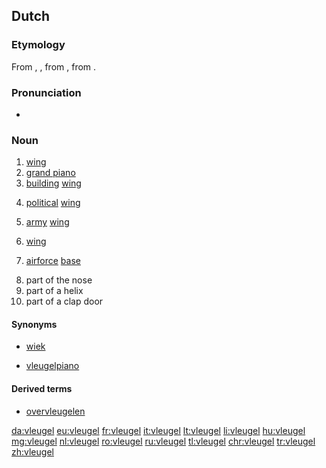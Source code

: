 ==Dutch==
===Etymology===
From {{inh|nl|dum|vloghel}}, {{m|dum|vlueghel}}, from {{inh|nl|odt|*flugil}}, from {{inh|nl|gem-pro|*flugilaz}}.

===Pronunciation===
* {{audio|Nl-vleugel.ogg|Audio|lang=nl}}

===Noun===
{{nl-noun|m|-@en|pl2=-s|vleugeltje}}

# [[wing]]
# [[grand piano]]
# [[building]] [[wing]]
# {{context|political|lang=nl}} [[political]] [[wing]]
# {{context|military|lang=nl}} [[army]] [[wing]]
# {{context|sports|lang=nl}} [[wing]]
# {{context|by extension|lang=nl}} [[airforce]] [[base]]
# part of the nose
# part of a helix
# part of a clap door

====Synonyms====
* {{sense|wing}} [[wiek]]
* {{sense|piano}} [[vleugelpiano]]

====Derived terms====
* [[overvleugelen]]

[[da:vleugel]]
[[eu:vleugel]]
[[fr:vleugel]]
[[it:vleugel]]
[[lt:vleugel]]
[[li:vleugel]]
[[hu:vleugel]]
[[mg:vleugel]]
[[nl:vleugel]]
[[ro:vleugel]]
[[ru:vleugel]]
[[tl:vleugel]]
[[chr:vleugel]]
[[tr:vleugel]]
[[zh:vleugel]]